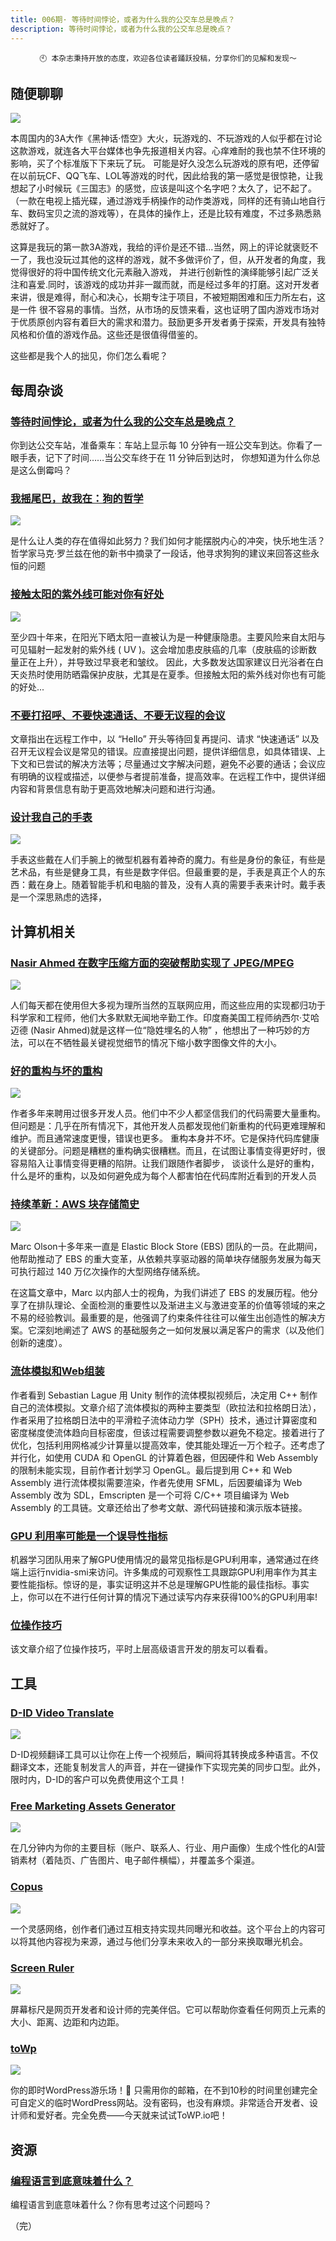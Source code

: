 ```yaml
---
title: 006期· 等待时间悖论，或者为什么我的公交车总是晚点？
description: 等待时间悖论，或者为什么我的公交车总是晚点？
---
```


<div align="center">

```
🕙 本杂志秉持开放的态度，欢迎各位读者踊跃投稿，分享你们的见解和发现～
```

</div>


## 随便聊聊

![](https://raw.githubusercontent.com/binarycoder777/personal-pic/main/pic/20240830102051.png)

本周国内的3A大作《黑神话·悟空》大火，玩游戏的、不玩游戏的人似乎都在讨论这款游戏，就连各大平台媒体也争先报道相关内容。心痒难耐的我也禁不住环境的影响，买了个标准版下下来玩了玩。
可能是好久没怎么玩游戏的原有吧，还停留在以前玩CF、QQ飞车、LOL等游戏的时代，因此给我的第一感觉是很惊艳，让我想起了小时候玩《三国志》的感觉，应该是叫这个名字吧？太久了，记不起了。
（一款在电视上插光碟，通过游戏手柄操作的动作类游戏，同样的还有骑山地自行车、数码宝贝之流的游戏等），在具体的操作上，还是比较有难度，不过多熟悉熟悉就好了。

这算是我玩的第一款3A游戏，我给的评价是还不错...当然，网上的评论就褒贬不一了，我也没玩过其他的这样的游戏，就不多做评价了，但，从开发者的角度，我觉得很好的将中国传统文化元素融入游戏，
并进行创新性的演绎能够引起广泛关注和喜爱.同时，该游戏的成功并非一蹴而就，而是经过多年的打磨。这对开发者来讲，很是难得，耐心和决心，长期专注于项目，不被短期困难和压力所左右，这是一件
很不容易的事情。当然，从市场的反馈来看，这也证明了国内游戏市场对于优质原创内容有着巨大的需求和潜力。鼓励更多开发者勇于探索，开发具有独特风格和价值的游戏作品。这些还是很值得借鉴的。

这些都是我个人的拙见，你们怎么看呢？

## 每周杂谈

### [等待时间悖论，或者为什么我的公交车总是晚点？](https://jakevdp.github.io/blog/2018/09/13/waiting-time-paradox/)

你到达公交车站，准备乘车：车站上显示每 10 分钟有一班公交车到达。你看了一眼手表，记下了时间……当公交车终于在 11 分钟后到达时，
你想知道为什么你总是这么倒霉吗？

### [我摇尾巴，故我在：狗的哲学](https://www.theguardian.com/books/article/2024/aug/18/i-wag-therefore-i-am-the-philosophy-of-dogs)

![](https://i.guim.co.uk/img/media/8037a7269779ae541c8e681cd37dccf2f5791c45/0_3582_8361_5017/master/8361.jpg?width=1300&dpr=2&s=none)

是什么让人类的存在值得如此努力？我们如何才能摆脱内心的冲突，快乐地生活？哲学家马克·罗兰兹在他的新书中摘录了一段话，他寻求狗狗的建议来回答这些永恒的问题

### [接触太阳的紫外线可能对你有好处](https://www.economist.com/science-and-technology/2024/08/12/exposure-to-the-suns-uv-radiation-may-be-good-for-you)

![](https://www.economist.com/cdn-cgi/image/width=1424,quality=80,format=auto/content-assets/images/20240817_STP501.jpg)

至少四十年来，在阳光下晒太阳一直被认为是一种健康隐患。主要风险来自太阳与可见辐射一起发射的紫外线 ( UV )。这会增加患皮肤癌的几率（皮肤癌的诊断数量正在上升），并导致过早衰老和皱纹。
因此，大多数发达国家建议日光浴者在白天炎热时使用防晒霜保护皮肤，尤其是在夏季。但接触太阳的紫外线对你也有可能的好处...

### [不要打招呼、不要快速通话、不要无议程的会议](https://switowski.com/blog/no-hello-no-quick-call-no-agendaless-meetings/)

文章指出在远程工作中，以 “Hello” 开头等待回复再提问、请求 “快速通话” 以及召开无议程会议是常见的错误。应直接提出问题，提供详细信息，如具体错误、上下文和已尝试的解决方法等；尽量通过文字解决问题，避免不必要的通话；会议应有明确的议程或描述，以便参与者提前准备，提高效率。在远程工作中，提供详细内容和背景信息有助于更高效地解决问题和进行沟通。

### [设计我自己的手表](https://willem.com/blog/2020-11-30_designing-my-own-watch/)

![](https://willem.com/blog/2020-11-30_designing-my-own-watch/images/i_00_Some-of-my-watches-over-the-years_1920px.png)

手表这些戴在人们手腕上的微型机器有着神奇的魔力。有些是身份的象征，有些是艺术品，有些是健身工具，有些是数字伴侣。但最重要的是，手表是真正个人的东西：戴在身上。随着智能手机和电脑的普及，没有人真的需要手表来计时。戴手表是一个深思熟虑的选择，

## 计算机相关

### [Nasir Ahmed 在数字压缩方面的突破帮助实现了 JPEG/MPEG](https://spectrum.ieee.org/compression-algorithms)

![](https://spectrum.ieee.org/media-library/collage-of-a-smiling-man-with-glasses-and-icons-for-jpg-and-mpg-floating-around-him.jpg?id=53176475&width=2400&height=1189)

人们每天都在使用但大多视为理所当然的互联网应用，而这些应用的实现都归功于科学家和工程师，他们大多默默无闻地辛勤工作。印度裔美国工程师纳西尔·艾哈迈德 (Nasir Ahmed)就是这样一位“隐姓埋名的人物” ，他想出了一种巧妙的方法，可以在不牺牲最关键视觉细节的情况下缩小数字图像文件的大小。

### [好的重构与坏的重构](https://www.builder.io/blog/good-vs-bad-refactoring)

![](https://cdn.builder.io/api/v1/image/assets%2FYJIGb4i01jvw0SRdL5Bt%2Fba58b9ad55ac461181bc7d5f9babd14a?format=webp&width=2000)

作者多年来聘用过很多开发人员。他们中不少人都坚信我们的代码需要大量重构。但问题是：几乎在所有情况下，其他开发人员都发现他们新重构的代码更难理解和维护。而且通常速度更慢，错误也更多。
重构本身并不坏。它是保持代码库健康的关键部分。问题是糟糕的重构确实很糟糕。而且，在试图让事情变得更好时，很容易陷入让事情变得更糟的陷阱。让我们跟随作者脚步，
谈谈什么是好的重构，什么是坏的重构，以及如何避免成为每个人都害怕在代码库附近看到的开发人员

### [持续革新：AWS 块存储简史](https://www.allthingsdistributed.com/2024/08/continuous-reinvention-a-brief-history-of-block-storage-at-aws.html)

![](https://www.allthingsdistributed.com/images/mo-computer-arch.png)

Marc Olson十多年来一直是 Elastic Block Store (EBS) 团队的一员。在此期间，他帮助推动了 EBS 的重大变革，从依赖共享驱动器的简单块存储服务发展为每天可执行超过 140 万亿次操作的大型网络存储系统。

在这篇文章中，Marc 以内部人士的视角，为我们讲述了 EBS 的发展历程。他分享了在排队理论、全面检测的重要性以及渐进主义与激进变革的价值等领域的来之不易的经验教训。最重要的是，他强调了约束条件往往可以催生出创造性的解决方案。它深刻地阐述了 AWS 的基础服务之一如何发展以满足客户的需求（以及他们创新的速度）。

### [流体模拟和Web组装](https://ehayes.page/posts/fluid/)

作者看到 Sebastian Lague 用 Unity 制作的流体模拟视频后，决定用 C++ 制作自己的流体模拟。文章介绍了流体模拟的两种主要类型（欧拉法和拉格朗日法），作者采用了拉格朗日法中的平滑粒子流体动力学（SPH）技术，通过计算密度和密度梯度使流体趋向目标密度，但该过程需要调整参数以避免不稳定。接着进行了优化，包括利用网格减少计算量以提高效率，使其能处理近一万个粒子。还考虑了并行化，如使用 CUDA 和 OpenGL 的计算着色器，但因硬件和 Web Assembly 的限制未能实现，目前作者计划学习 OpenGL。最后提到用 C++ 和 Web Assembly 进行流体模拟需要渲染，作者先使用 SFML，后因要编译为 Web Assembly 改为 SDL，Emscripten 是一个可将 C/C++ 项目编译为 Web Assembly 的工具链。文章还给出了参考文献、源代码链接和演示版本链接。

### [GPU 利用率可能是一个误导性指标](https://trainy.ai/blog/gpu-utilization-misleading)

机器学习团队用来了解GPU使用情况的最常见指标是GPU利用率，通常通过在终端上运行nvidia-smi来访问。许多集成的可观察性工具跟踪GPU利用率作为其主要性能指标。惊讶的是，事实证明这并不总是理解GPU性能的最佳指标。事实上，你可以在不进行任何计算的情况下通过读写内存来获得100%的GPU利用率!

### [位操作技巧](https://graphics.stanford.edu/~seander/bithacks.html)

该文章介绍了位操作技巧，平时上层高级语言开发的朋友可以看看。

## 工具

### [D-ID Video Translate](https://www.producthunt.com/r/6BQMMOMMJZ4AX5?utm_campaign=producthunt-api&utm_medium=api-v2&utm_source=Application%3A+decohack+%28ID%3A+131684%29)

![](https://ph-files.imgix.net/61979f24-0992-4467-acf3-1b3b2a581a9a.png?auto=format&fit=crop&frame=1&h=512&w=1024)

D-ID视频翻译工具可以让你在上传一个视频后，瞬间将其转换成多种语言。不仅翻译文本，还能复制发言人的声音，并在一键操作下实现完美的同步口型。此外，限时内，D-ID的客户可以免费使用这个工具！


### [Free Marketing Assets Generator](https://www.producthunt.com/posts/free-marketing-assets-generator?utm_campaign=producthunt-api&utm_medium=api-v2&utm_source=Application%3A+decohack+%28ID%3A+131684%29)

![](https://ph-files.imgix.net/4b3926d7-ddbd-4dcc-858c-064bbf04512f.png?auto=format&fit=crop&frame=1&h=512&w=1024)

在几分钟内为你的主要目标（账户、联系人、行业、用户画像）生成个性化的AI营销素材（着陆页、广告图片、电子邮件横幅），并覆盖多个渠道。

### [Copus](https://www.producthunt.com/posts/copus?utm_campaign=producthunt-api&utm_medium=api-v2&utm_source=Application%3A+decohack+%28ID%3A+131684%29)

![](https://ph-files.imgix.net/5421fd3b-0e6c-445f-8b60-32ab6c8c8fd0.png?auto=format&fit=crop&frame=1&h=512&w=1024)

一个灵感网络，创作者们通过互相支持实现共同曝光和收益。这个平台上的内容可以将其他内容视为来源，通过与他们分享未来收入的一部分来换取曝光机会。

### [Screen Ruler](https://www.producthunt.com/r/XMUERDYYWIEFJX?utm_campaign=producthunt-api&utm_medium=api-v2&utm_source=Application%3A+decohack+%28ID%3A+131684%29)

![](https://ph-files.imgix.net/a6751cc6-27cb-4ad3-9dc5-b15606d467c8.png?auto=format&fit=crop&frame=1&h=512&w=1024)

屏幕标尺是网页开发者和设计师的完美伴侣。它可以帮助你查看任何网页上元素的大小、距离、边距和内边距。

### [toWp](https://www.producthunt.com/r/E46TG2ZMXTSSJZ?utm_campaign=producthunt-api&utm_medium=api-v2&utm_source=Application%3A+decohack+%28ID%3A+131684%29)

![](https://ph-files.imgix.net/51153074-5bb9-4af3-aac1-a22c43295d66.png?auto=format&fit=crop&frame=1&h=512&w=1024)

你的即时WordPress游乐场！🚀 只需用你的邮箱，在不到10秒的时间里创建完全可自定义的临时WordPress网站。没有密码，也没有麻烦。非常适合开发者、设计师和爱好者。完全免费——今天就来试试ToWP.io吧！


## 资源

### [编程语言到底意味着什么？](https://dl.acm.org/doi/pdf/10.1145/3480947)

编程语言到底意味着什么？你有思考过这个问题吗？



（完） 

<Comments client:only="react" />
